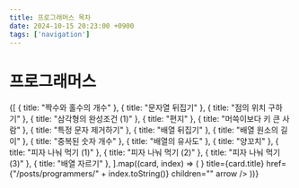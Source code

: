 ```yaml
---
title: 프로그래머스 목차
date: 2024-10-15 20:23:00 +0900
tags: ['navigation']
---
```



# 프로그래머스

<Cards>
	{[
		{ title: "짝수와 홀수의 개수" },
		{ title: "문자열 뒤집기" },
		{ title: "점의 위치 구하기" },
		{ title: "삼각형의 완성조건 (1)" },
		{ title: "편지" },
		{ title: "머쓱이보다 키 큰 사람" },
		{ title: "특정 문자 제거하기" },
		{ title: "배열 뒤집기" },
		{ title: "배열 원소의 길이" },
		{ title: "중복된 숫자 개수" },
		{ title: "배열의 유사도" },
		{ title: "양꼬치" },
		{ title: "피자 나눠 먹기 (1)" },
		{ title: "피자 나눠 먹기 (2)" },
		{ title: "피자 나눠 먹기 (3)" },
		{ title: "배열 자르기" },
	].map((card, index) => (
		<Cards.Card
			key={index}
			icon={<NextraIcon name="code" />}
			title={card.title}
			href={"/posts/programmers/" + index.toString()}
			children=""
			arrow
		/>
	))}
</Cards>